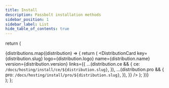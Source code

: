 ```yaml
---
title: Install
description: Passbolt installation methods
sidebar_position: 1
sidebar_label: List
hide_table_of_contents: true
---
```



  return (
    <div className={styles.grid}>
      {distributions.map((distribution) => {
        return (
          <DistributionCard
            key={distribution.slug}
            logo={distribution.logo}
            name={distribution.name}
            version={distribution.version}
            links={{
              ...(distribution.ce && {
                ce: `/docs/hosting/install/ce/${distribution.slug}`,
              }),
              ...(distribution.pro && {
                pro: `/docs/hosting/install/pro/${distribution.slug}`,
              }),
            }}
          />
        );
      })}
    </div>
  );
};

<DistributionCardWrapper />
